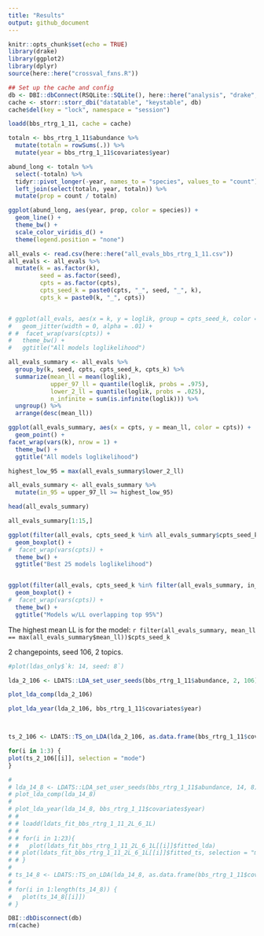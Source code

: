 ```yaml
---
title: "Results"
output: github_document
---
```


```r
knitr::opts_chunk$set(echo = TRUE)
library(drake)
library(ggplot2)
library(dplyr)
source(here::here("crossval_fxns.R"))

## Set up the cache and config
db <- DBI::dbConnect(RSQLite::SQLite(), here::here("analysis", "drake", "drake-cache.sqlite"))
cache <- storr::storr_dbi("datatable", "keystable", db)
cache$del(key = "lock", namespace = "session")
```

```r

loadd(bbs_rtrg_1_11, cache = cache)

totaln <- bbs_rtrg_1_11$abundance %>%
  mutate(totaln = rowSums(.)) %>%
  mutate(year = bbs_rtrg_1_11$covariates$year)

abund_long <- totaln %>%
  select(-totaln) %>%
  tidyr::pivot_longer(-year, names_to = "species", values_to = "count") %>%
  left_join(select(totaln, year, totaln)) %>%
  mutate(prop = count / totaln)

ggplot(abund_long, aes(year, prop, color = species)) +
  geom_line() +
  theme_bw() +
  scale_color_viridis_d() +
  theme(legend.position = "none")


```

```r

all_evals <- read.csv(here::here("all_evals_bbs_rtrg_1_11.csv"))
all_evals <- all_evals %>%
  mutate(k = as.factor(k),
         seed = as.factor(seed),
         cpts = as.factor(cpts),
         cpts_seed_k = paste0(cpts, "_", seed, "_", k),
         cpts_k = paste0(k, "_", cpts))


# ggplot(all_evals, aes(x = k, y = loglik, group = cpts_seed_k, color = cpts)) +
#   geom_jitter(width = 0, alpha = .01) +
# #  facet_wrap(vars(cpts)) +
#   theme_bw() +
#   ggtitle("All models loglikelihood")

all_evals_summary <- all_evals %>%
  group_by(k, seed, cpts, cpts_seed_k, cpts_k) %>%
  summarize(mean_ll = mean(loglik),
            upper_97_ll = quantile(loglik, probs = .975),
            lower_2_ll = quantile(loglik, probs = .025),
            n_infinite = sum(is.infinite(loglik))) %>%
  ungroup() %>%
  arrange(desc(mean_ll))

ggplot(all_evals_summary, aes(x = cpts, y = mean_ll, color = cpts)) +
  geom_point() +
facet_wrap(vars(k), nrow = 1) +
  theme_bw() +
  ggtitle("All models loglikelihood")

highest_low_95 = max(all_evals_summary$lower_2_ll)

all_evals_summary <- all_evals_summary %>%
  mutate(in_95 = upper_97_ll >= highest_low_95)

head(all_evals_summary)

all_evals_summary[1:15,]

ggplot(filter(all_evals, cpts_seed_k %in% all_evals_summary$cpts_seed_k[1:25]), aes(x = k, y = loglik, group = cpts_seed_k, color = cpts)) +
  geom_boxplot() +
#  facet_wrap(vars(cpts)) +
  theme_bw() +
  ggtitle("Best 25 models loglikelihood")


ggplot(filter(all_evals, cpts_seed_k %in% filter(all_evals_summary, in_95)$cpts_seed_k), aes(x = k, y = loglik, group = cpts_seed_k, color = cpts)) +
  geom_boxplot() +
#  facet_wrap(vars(cpts)) +
  theme_bw() +
  ggtitle("Models w/LL overlapping top 95%")
```

The highest mean LL is for the model: `r filter(all_evals_summary, mean_ll == max(all_evals_summary$mean_ll))$cpts_seed_k`

2 changepoints, seed 106, 2 topics. 

```r

#plot(ldas_only$`k: 14, seed: 8`)

lda_2_106 <- LDATS::LDA_set_user_seeds(bbs_rtrg_1_11$abundance, 2, 106)

plot_lda_comp(lda_2_106)

plot_lda_year(lda_2_106, bbs_rtrg_1_11$covariates$year)




```
```r
ts_2_106 <- LDATS::TS_on_LDA(lda_2_106, as.data.frame(bbs_rtrg_1_11$covariates), timename = 'year', formulas = ~ 1, nchangepoints = c(0:2), control = LDATS::TS_control(nit = 1000))

for(i in 1:3) {
plot(ts_2_106[[i]], selection = "mode")
}


```

```r
# 
# lda_14_8 <- LDATS::LDA_set_user_seeds(bbs_rtrg_1_11$abundance, 14, 8)
# plot_lda_comp(lda_14_8)
# 
# plot_lda_year(lda_14_8, bbs_rtrg_1_11$covariates$year)
# # 
# # loadd(ldats_fit_bbs_rtrg_1_11_2L_6_1L)
# # 
# # for(i in 1:23){
# #   plot(ldats_fit_bbs_rtrg_1_11_2L_6_1L[[i]]$fitted_lda)
# # plot(ldats_fit_bbs_rtrg_1_11_2L_6_1L[[i]]$fitted_ts, selection = "mode")
# # }
# 
# ts_14_8 <- LDATS::TS_on_LDA(lda_14_8, as.data.frame(bbs_rtrg_1_11$covariates), timename = 'year', formulas = ~ 1, nchangepoints = c(0:2), control = LDATS::TS_control(nit = 1000))
# 
# for(i in 1:length(ts_14_8)) {
#   plot(ts_14_8[[i]])
# }


```

```r

DBI::dbDisconnect(db)
rm(cache)

```